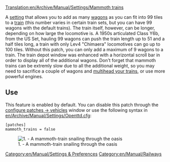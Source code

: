 [[Translation:en/Archive/Manual/Settings/Mammoth trains]]
{{fr/Traduction|en/Archive/Manual/Settings/Mammoth trains|0}}

A [[en/Archive/Manual/Settings/Advanced Settings|setting]] that allows you to add as many [[en/Manual/Trains|wagons]] as you can fit into 99 tiles to a [[en/Manual/Trains|train]] (this number varies in certain train sets, but you can have 99 wagons with the default trains). The train itself, however, can be longer, depending on how large the locomotive is. A 1950s articulated Class Y6b, from the US Set, hauling 99 wagons can push the train length up to 51 and a half tiles long, a train with only Lev4 "Chimaera" locomotives can go up to 100 tiles. Without this patch, you can only add a maximum of 9 wagons to a train. The train depot window was enhanced with a horizontal scroll bar in order to display all of the additional wagons. Don't forget that mammoth trains can be extremly slow due to all the additional weight, so you may need to sacrifice a couple of wagons and [[en/Archive/Manual/Multiheaded trains|multihead your trains]], or use more powerful engines.

== Use ==
This feature is enabled by default. You can disable this patch through the [[en/Archive/Manual/Settings/Configuring patches/Vehicles|configure patches -> vehicles]] window or use the following syntax in [[en/Archive/Manual/Settings/Openttd.cfg]]:
<pre>
[patches]
mammoth_trains = false
</pre>
[[File:en/Archive/Manual/Settings/MammothTrains.png|center|frame|1. - A mammoth-train snailing through the oasis]]

[[Category:en/Manual/Settings & Preferences]]
[[Category:en/Manual/Railways]]